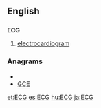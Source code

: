 ==English==

==={{initialism}}===
'''ECG'''

# {{cardiology}} [[electrocardiogram]]

===Anagrams===
* {{alphagram|ceg}}
* [[GCE#English|GCE]]

[[et:ECG]]
[[es:ECG]]
[[hu:ECG]]
[[ja:ECG]]